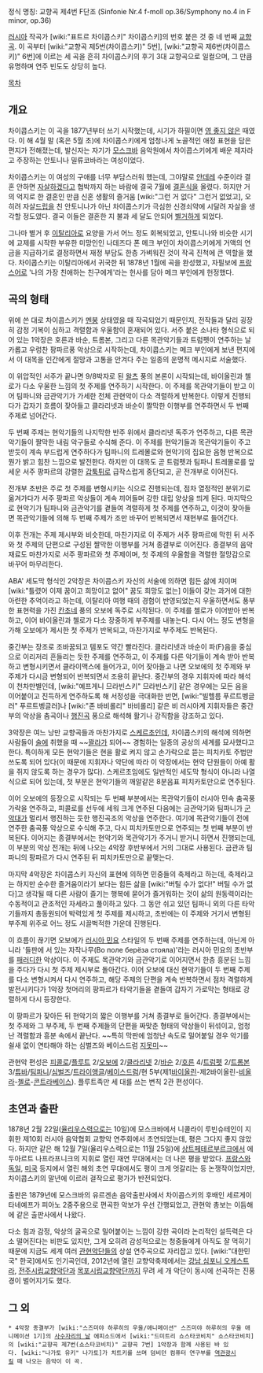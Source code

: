 정식 명칭: 교향곡 제4번 F단조
(Sinfonie Nr.4 f-moll op.36/Symphony no.4 in F minor, op.36)

[[러시아]] 작곡가 [wiki:"표트르 차이콥스키" 차이콥스키]의 번호 붙은 것 중 네 번째 [[교향곡]]. 이 곡부터 [wiki:"교향곡 제5번(차이콥스키)" 5번], [wiki:"교향곡 제6번(차이콥스키)" 6번]에 이르는 세 곡을 흔히 차이콥스키의 후기 3대 교향곡으로 일컬으며, 그 만큼 유명하며 연주 빈도도 상당히 높다.

[[목차]]

== 개요 ==
차이콥스키는 이 곡을 1877년부터 쓰기 시작했는데, 시기가 하필이면 [[영 좋지 않은]] 때였다. 이 해 4월 말 (혹은 5월 초)에 차이콥스키에게 엄청나게 노골적인 애정 표현을 담은 편지가 전해졌는데, 발신자는 자기가 [[모스크바]] 음악원에서 차이콥스키에게 배운 제자라고 주장하는 안토니나 밀류코바라는 여성이었다.

차이콥스키는 이 여성의 구애를 너무 부담스러워 했는데, 그야말로 [[얀데레]] 수준이라 결혼 안하면 [[자살]]하겠다고 협박까지 하는 바람에 결국 7월에 [[결혼식]]을 올렸다. 하지만 거의 억지로 한 결혼인 만큼 신혼 생활의 즐거움 [wiki:"그런 거 없다" 그런거 없었고], 오히려 자살[[드립]]을 친 안토니나가 아닌 차이콥스키가 극심한 신경쇠약에 시달려 자살을 생각할 정도였다. 결국 이들은 결혼한 지 불과 세 달도 안되어 [[별거]]하게 되었다.

그나마 별거 후 [[이탈리아]]로 요양을 가서 어느 정도 회복되었고, 안토니나와 비슷한 시기에 교제를 시작한 부유한 미망인인 나데즈다 폰 메크 부인이 차이콥스키에게 거액의 연금을 지급하기로 결정하면서 재정 부담도 한층 가벼워진 것이 작곡 진척에 큰 역할을 했다. 차이콥스키는 이탈리아에서 귀국한 뒤 1878년 1월에 곡을 완성했고, 자필보에 [[프랑스어]]로 '나의 가장 친애하는 친구에게'라는 헌사를 담아 메크 부인에게 헌정했다.

== 곡의 형태 ==
위에 쓴 대로 차이콥스키가 [[멘붕]] 상태였을 때 작곡되었기 때문인지, 전작들과 달리 굉장히 감정 기복이 심하고 격렬함과 우울함이 혼재되어 있다. 서주 붙은 소나타 형식으로 되어 있는 1악장은 호른과 바순, 트롬본, 그리고 다른 목관악기들과 트럼펫이 연주하는 날카롭고 우렁찬 팡파르풍 악상으로 시작하는데, 차이콥스키는 메크 부인에게 보낸 편지에서 이 대목을 인간에게 절망과 고통을 안겨다 주는 일종의 운명적 메시지로 서술했다.

이 위압적인 서주가 끝나면 9/8박자로 된 [[왈츠]] 풍의 본론이 시작되는데, 바이올린과 첼로가 다소 우울한 느낌의 첫 주제를 연주하기 시작한다. 이 주제를 목관악기들이 받고 이어 팀파니와 금관악기가 가세한 전체 관현악이 다소 격렬하게 반복한다. 이렇게 진행되다가 갑자기 흐름이 잦아들고 클라리넷과 바순이 짤막한 이행부를 연주하면서 두 번째 주제로 넘어간다.

두 번째 주제는 현악기들의 나지막한 반주 위에서 클라리넷 독주가 연주하고, 다른 목관악기들이 짤막한 내림 악구들로 수식해 준다. 이 주제를 현악기들과 목관악기들이 주고받듯이 계속 부드럽게 연주하다가 팀파니의 트레몰로와 현악기의 집요한 음형 반복으로 뭔가 밝고 힘찬 느낌으로 발전한다. 하지만 이 대목도 곧 트럼펫과 팀파니 트레몰로를 앞세운 서주 팡파르의 강렬한 [[갑툭튀]]로 급작스럽게 중단되고, 곧 전개부로 이어진다.

전개부 초반은 주로 첫 주제를 변형시키는 식으로 진행되는데, 점차 열정적인 분위기로 옮겨가다가 서주 팡파르 악상들이 계속 끼어들며 강한 대립 양상을 띄게 된다. 마지막으로 현악기가 팀파니와 금관악기를 곁들여 격렬하게 첫 주제를 연주하고, 이것이 잦아들면 목관악기들에 의해 두 번째 주제가 조만 바꾸어 반복되면서 재현부로 들어간다.

이후 전개는 주제 제시부와 비슷한데, 마찬가지로 이 주제가 서주 팡파르에 막힌 뒤 서주와 첫 주제의 단편으로 구성된 짤막한 이행부를 거쳐 종결부로 이어진다. 종결부의 음악 재료도 마찬가지로 서주 팡파르와 첫 주제이며, 첫 주제의 우울함을 격렬한 절망감으로 바꾸어 마무리한다.

ABA' 세도막 형식인 2악장은 차이콥스키 자신의 서술에 의하면 힘든 삶에 치이며 [wiki:"틀렸어 이제 꿈이고 희망이고 없어" 꿈도 희망도 없는] 이들이 갖는 과거에 대한 아련한 추억이라고 하는데, 이탈리아 여행 때의 경험이 반영되었는지 우울하면서도 풍부한 표현력을 가진 [[칸초네]] 풍의 오보에 독주로 시작된다. 이 주제를 첼로가 이어받아 반복하고, 이어 바이올린과 첼로가 다소 장중하게 부주제를 내놓는다. 다시 어느 정도 변형을 가해 오보에가 제시한 첫 주제가 반복되고, 마찬가지로 부주제도 반복된다.

중간부는 장조로 조바꿈되고 템포도 약간 빨라진다. 클라리넷과 바순이 파(F)음을 중심으로 이리저리 흔들리는 듯한 주제를 연주하고, 이 주제를 다른 악기들이 계속 받아 반복하고 변형시키면서 클라이맥스에 들어가고, 이어 잦아들고 나면 오보에의 첫 주제와 부주제가 다시금 변형되어 반복되면서 조용히 끝난다. 중간부의 경우 지휘자에 따라 해석이 천차만별인데, [wiki:"예프게니 므라빈스키" 므라빈스키] 같은 경우에는 모든 음을 이어붙이고 진득하게 연주하도록 해 서정성을 극대화한 반면, [wiki:"빌헬름 푸르트벵글러" 푸르트벵글러]나 [wiki:"존 바비롤리" 바비롤리] 같은 비 러시아계 지휘자들은 중간부의 악상을 춤곡이나 [[행진곡]] 풍으로 해석해 활기나 강직함을 강조하고 있다.

3악장은 여느 낭만 교향곡들과 마찬가지로 [[스케르초]]인데, 차이콥스키의 해석에 의하면 사람들이 [[술]]에 취했을 때 ~~[[꽐라]]가 되어~~ 경험하는 일종의 공상의 세계를 묘사했다고 한다. 특이하게 모든 현악기들은 현을 활로 켜지 않고 손가락으로 뜯는 피치카토 주법만 쓰도록 되어 있다(이 때문에 지휘자나 악단에 따라 이 악장에서는 현악 단원들이 아예 활을 쥐지 않도록 하는 경우가 많다). 스케르초임에도 일반적인 세도막 형식이 아니라 나열식으로 되어 있는데, 첫 부분은 현악기들의 깨알같은 8분음표 피치카토만으로 연주된다.

이어 오보에의 등장으로 시작되는 두 번째 부분에서는 목관악기들이 러시아 민속 춤곡풍 가락을 연주하고, 피콜로를 선두에 세워 크게 연주된 다음에는 금관악기와 팀파니가 [[군악대]]가 멀리서 행진하는 듯한 행진곡조의 악상을 연주한다. 여기에 목관악기들이 전에 연주한 춤곡풍 악상으로 수식해 주고, 다시 피치카토만으로 연주되는 첫 번째 부분이 반복된다. 이어지는 종결부에서는 현악기와 목관악기가 주거니 받거니 하면서 진행되는데, 이 부분의 악상 전개는 뒤에 나오는 4악장 후반부에서 거의 그대로 사용된다. 금관과 팀파니의 팡파르가 다시 연주된 뒤 피치카토만으로 끝맺는다.

마지막 4악장은 차이콥스키 자신의 표현에 의하면 민중들의 축제라고 하는데, 축제라고는 하지만 순수한 즐거움이라기 보다는 힘든 삶을 [wiki:"버틸 수가 없다!" 버틸 수가 없다]고 생각될 때 다른 사람이 즐기는 행복에 묻어가 즐거워하는 것이 삶의 원동력이라는 수동적이고 관조적인 자세라고 풀이하고 있다. 그 동안 쉬고 있던 팀파니 외의 다른 타악기들까지 총동원되어 박력있게 첫 주제를 제시하고, 초반에는 이 주제와 거기서 변형된 부주제 위주로 어느 정도 시끌벅적한 가운데 진행된다.

이 흐름이 끊기면 오보에가 [[러시아 민요]] 스타일의 두 번째 주제를 연주하는데, 아닌게 아니라 '들판에 서 있는 자작나무(Во поле берёза стояла)'라는 러시아 민요의 초반부를 [[패러디]]한 악상이다. 이 주제도 목관악기와 금관악기로 이어지면서 한층 흥분된 느낌을 주다가 다시 첫 주제 제시부로 돌아간다. 이어 오보에 대신 현악기들이 두 번째 주제를 다소 변형시켜서 다시 연주하고, 해당 주제의 단편을 계속 반복하면서 점차 격렬하게 발전시키다가 1악장 첫머리의 팡파르가 타악기들을 곁들여 갑자기 가로막는 형태로 강렬하게 다시 등장한다.

이 팡파르가 잦아든 뒤 현악기의 짧은 이행부를 거쳐 종결부로 들어간다. 종결부에서는 첫 주제와 그 부주제, 두 번째 주제들의 단편을 짜맞춘 형태의 악상들이 뒤섞이고, 엄청난 격렬함과 흥분 속에서 끝난다. ~~특히 막판에 엄청난 속도로 밀어붙일 경우 악기를 쉴새 없이 연타해야 하는 심벌즈와 베이스드럼 [[지못미]]~~

관현악 편성은 [[피콜로]]/[[플루트]] 2/[[오보에]] 2/[[클라리넷]] 2/[[바순]] 2/[[호른]] 4/[[트럼펫]] 2/[[트롬본]] 3/[[튜바]]/[[팀파니]]/[[심벌즈]]/[[트라이앵글]]/[[베이스드럼]]/현 5부(제1[[바이올린]]-제2바이올린-[[비올라]]-[[첼로]]-[[콘트라베이스]]). 플루트족만 세 대를 쓰는 변칙 2관 편성이다.

== 초연과 출판 ==
1878년 2월 22일([[율리우스력]]으로는 10일)에 모스크바에서 니콜라이 루빈슈테인이 지휘한 제10회 러시아 음악협회 교향악 연주회에서 초연되었는데, 평은 그다지 좋지 않았다. 하지만 같은 해 12월 7일(율리우스력으로는 11월 25일)에 [[상트페테르부르크]]에서 에두아르트 나프라프니크의 지휘로 열린 재연 무대에서는 더 나은 평을 받았다. [[프랑스]]와 [[독일]], [[미국]] 등지에서 열린 해외 초연 무대에서도 평이 크게 엇갈리는 등 논쟁작이었지만, 차이콥스키의 말년에 이르러 걸작으로 평가가 반전되었다.

출판은 1879년에 모스크바의 유르겐손 음악출판사에서 차이콥스키의 후배인 세르게이 타네예프가 피아노 2중주용으로 편곡한 악보가 우선 간행되었고, 관현악 총보는 이듬해에 같은 출판사에서 나왔다.

다소 힘과 감정, 악상의 굴곡으로 밀어붙이는 느낌이 강한 곡이라 논리적인 설득력은 다소 떨어진다는 비판도 있지만, 그게 오히려 감성적으로는 청중들에게 아직도 잘 먹히기 때문에 지금도 세계 여러 [[관현악단]]들의 상설 연주곡으로 자리잡고 있다. [wiki:"대한민국" 한국]에서도 인기곡인데, 2012년에 열린 교향악축제에서는 [[강남 심포니 오케스트라]], [[전주시립교향악단]]과 [[목포시립교향악단]]까지 무려 세 개 악단이 동시에 선곡하는 진풍경이 벌어지기도 했다.

== 그 외 ==
 * 4악장 종결부가 [wiki:"스즈미야 하루히의 우울/애니메이션" 스즈미야 하루히의 우울 애니메이션 1기]의 [[사수자리의 날]] 에피소드에서 [wiki:"드미트리 쇼스타코비치" 쇼스타코비치]의 [wiki:"교향곡 제7번(쇼스타코비치)" 교향곡 7번] 1악장과 함께 사용된 바 있다. [wiki:"나가토 유키" 나가토]가 치트키를 쓰며 덤비던 컴퓨터 연구부를 [[역관광]]시킬 때 나오는 음악이 이 곡.

